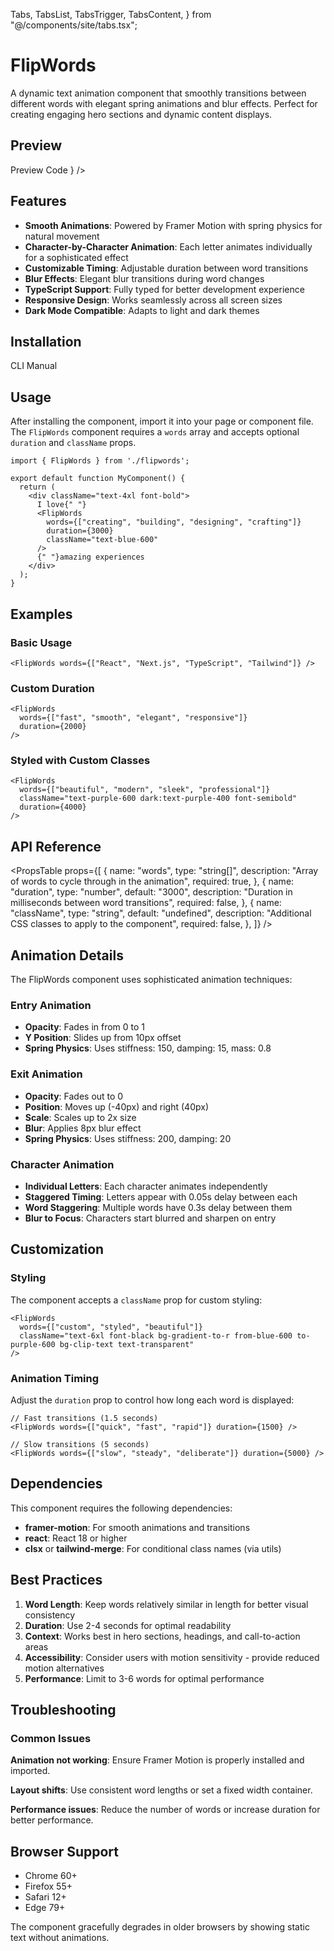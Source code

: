   Tabs,
  TabsList,
  TabsTrigger,
  TabsContent,
} from "@/components/site/tabs.tsx";


# FlipWords

A dynamic text animation component that smoothly transitions between different words with elegant spring animations and blur effects. Perfect for creating engaging hero sections and dynamic content displays.

## Preview

<Tabs defaultValue="preview" className="">
  <TabsList>
    <TabsTrigger value="preview">Preview</TabsTrigger>
    <TabsTrigger value="code">Code</TabsTrigger>
  </TabsList>
  <TabsContent value="preview">
    <ComponentRenderer component={<FlipwordsView />} />
  </TabsContent>
  <TabsContent value="code">
    <CodeBlock filePath="src/app/docs/flipwords/flipwords.tsx" />
  </TabsContent>
</Tabs>

## Features

- **Smooth Animations**: Powered by Framer Motion with spring physics for natural movement
- **Character-by-Character Animation**: Each letter animates individually for a sophisticated effect
- **Customizable Timing**: Adjustable duration between word transitions
- **Blur Effects**: Elegant blur transitions during word changes
- **TypeScript Support**: Fully typed for better development experience
- **Responsive Design**: Works seamlessly across all screen sizes
- **Dark Mode Compatible**: Adapts to light and dark themes

## Installation

<Tabs defaultValue="cli" className="">
  <TabsList>
    <TabsTrigger value="cli">CLI</TabsTrigger>
    <TabsTrigger value="manual">Manual</TabsTrigger>
  </TabsList>
  <TabsContent value="cli">
    <Cli command={`add flipwords.json`} />
  </TabsContent>

  <TabsContent value="manual">
    <CodeBlock filePath="src/app/docs/flipwords/flipwords.tsx" />
  </TabsContent>
</Tabs>

## Usage

After installing the component, import it into your page or component file. The `FlipWords` component requires a `words` array and accepts optional `duration` and `className` props.

```tsx
import { FlipWords } from './flipwords';

export default function MyComponent() {
  return (
    <div className="text-4xl font-bold">
      I love{" "}
      <FlipWords
        words={["creating", "building", "designing", "crafting"]}
        duration={3000}
        className="text-blue-600"
      />
      {" "}amazing experiences
    </div>
  );
}
```

## Examples

### Basic Usage

```tsx
<FlipWords words={["React", "Next.js", "TypeScript", "Tailwind"]} />
```

### Custom Duration

```tsx
<FlipWords
  words={["fast", "smooth", "elegant", "responsive"]}
  duration={2000}
/>
```

### Styled with Custom Classes

```tsx
<FlipWords
  words={["beautiful", "modern", "sleek", "professional"]}
  className="text-purple-600 dark:text-purple-400 font-semibold"
  duration={4000}
/>
```

## API Reference

<PropsTable
  props={[
    {
      name: "words",
      type: "string[]",
      description: "Array of words to cycle through in the animation",
      required: true,
    },
    {
      name: "duration",
      type: "number",
      default: "3000",
      description: "Duration in milliseconds between word transitions",
      required: false,
    },
    {
      name: "className",
      type: "string",
      default: "undefined",
      description: "Additional CSS classes to apply to the component",
      required: false,
    },
  ]}
/>

## Animation Details

The FlipWords component uses sophisticated animation techniques:

### Entry Animation
- **Opacity**: Fades in from 0 to 1
- **Y Position**: Slides up from 10px offset
- **Spring Physics**: Uses stiffness: 150, damping: 15, mass: 0.8

### Exit Animation
- **Opacity**: Fades out to 0
- **Position**: Moves up (-40px) and right (40px)
- **Scale**: Scales up to 2x size
- **Blur**: Applies 8px blur effect
- **Spring Physics**: Uses stiffness: 200, damping: 20

### Character Animation
- **Individual Letters**: Each character animates independently
- **Staggered Timing**: Letters appear with 0.05s delay between each
- **Word Staggering**: Multiple words have 0.3s delay between them
- **Blur to Focus**: Characters start blurred and sharpen on entry

## Customization

### Styling

The component accepts a `className` prop for custom styling:

```tsx
<FlipWords
  words={["custom", "styled", "beautiful"]}
  className="text-6xl font-black bg-gradient-to-r from-blue-600 to-purple-600 bg-clip-text text-transparent"
/>
```

### Animation Timing

Adjust the `duration` prop to control how long each word is displayed:

```tsx
// Fast transitions (1.5 seconds)
<FlipWords words={["quick", "fast", "rapid"]} duration={1500} />

// Slow transitions (5 seconds)
<FlipWords words={["slow", "steady", "deliberate"]} duration={5000} />
```

## Dependencies

This component requires the following dependencies:

- **framer-motion**: For smooth animations and transitions
- **react**: React 18 or higher
- **clsx** or **tailwind-merge**: For conditional class names (via utils)

## Best Practices

1. **Word Length**: Keep words relatively similar in length for better visual consistency
2. **Duration**: Use 2-4 seconds for optimal readability
3. **Context**: Works best in hero sections, headings, and call-to-action areas
4. **Accessibility**: Consider users with motion sensitivity - provide reduced motion alternatives
5. **Performance**: Limit to 3-6 words for optimal performance

## Troubleshooting

### Common Issues

**Animation not working**: Ensure Framer Motion is properly installed and imported.

**Layout shifts**: Use consistent word lengths or set a fixed width container.

**Performance issues**: Reduce the number of words or increase duration for better performance.

## Browser Support

- Chrome 60+
- Firefox 55+
- Safari 12+
- Edge 79+

The component gracefully degrades in older browsers by showing static text without animations.
